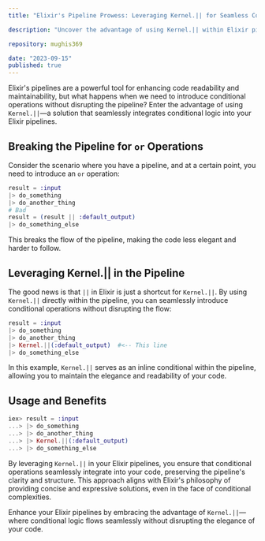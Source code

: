 ```yaml
---
title: "Elixir's Pipeline Prowess: Leveraging Kernel.|| for Seamless Conditionals"

description: "Uncover the advantage of using Kernel.|| within Elixir pipelines to maintain the flow and enhance the readability of your code when incorporating conditional operations."

repository: mughis369

date: "2023-09-15"
published: true
---
```


Elixir's pipelines are a powerful tool for enhancing code readability and maintainability, but what happens when we need to introduce conditional operations without disrupting the pipeline? Enter the advantage of using `Kernel.||`—a solution that seamlessly integrates conditional logic into your Elixir pipelines.

## Breaking the Pipeline for `or` Operations

Consider the scenario where you have a pipeline, and at a certain point, you need to introduce an `or` operation:

```elixir
result = :input
|> do_something
|> do_another_thing
# Bad
result = (result || :default_output)
|> do_something_else
```

This breaks the flow of the pipeline, making the code less elegant and harder to follow.

## Leveraging Kernel.|| in the Pipeline
The good news is that `||` in Elixir is just a shortcut for `Kernel.||`. By using `Kernel.||` directly within the pipeline, you can seamlessly introduce conditional operations without disrupting the flow:
```elixir
result = :input
|> do_something
|> do_another_thing
|> Kernel.||(:default_output)  #<-- This line
|> do_something_else
```

In this example, `Kernel.||` serves as an inline conditional within the pipeline, allowing you to maintain the elegance and readability of your code.

## Usage and Benefits
```elixir
iex> result = :input
...> |> do_something
...> |> do_another_thing
...> |> Kernel.||(:default_output)  
...> |> do_something_else
```

By leveraging `Kernel.||` in your Elixir pipelines, you ensure that conditional operations seamlessly integrate into your code, preserving the pipeline's clarity and structure. This approach aligns with Elixir's philosophy of providing concise and expressive solutions, even in the face of conditional complexities.

Enhance your Elixir pipelines by embracing the advantage of `Kernel.||`—where conditional logic flows seamlessly without disrupting the elegance of your code.